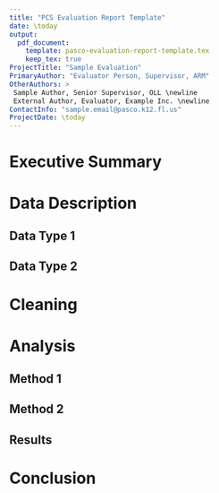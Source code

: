 ```yaml
---
title: "PCS Evaluation Report Template"
date: \today
output:
  pdf_document:
    template: pasco-evaluation-report-template.tex
    keep_tex: true
ProjectTitle: "Sample Evaluation"
PrimaryAuthor: "Evaluator Person, Supervisor, ARM"
OtherAuthors: >
 Sample Author, Senior Supervisor, OLL \newline 
 External Author, Evaluator, Example Inc. \newline
ContactInfo: "sample.email@pasco.k12.fl.us"
ProjectDate: \today
---
```


# Executive Summary

\lipsum[1-5]

# Data Description

\lipsum[6]

## Data Type 1

\lipsum[7-8]

## Data Type 2

\lipsum[9-10]

# Cleaning

\lipsum[11-13]

# Analysis

\lipsum[14-16]

## Method 1

\lipsum[17-19]

## Method 2 

\lipsum[20-22]

## Results

\lipsum[23-25]

# Conclusion

\lipsum[26-30]
